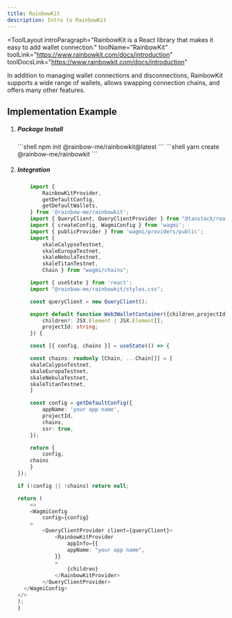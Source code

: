 ```yaml
---
title: RainbowKit
description: Intro to RainbowKit
---
```



<ToolLayout
	introParagraph="RainbowKit is a React library that makes it easy to add wallet connection."
	toolName="RainbowKit"
	toolLink="https://www.rainbowkit.com/docs/introduction"
	toolDocsLink="https://www.rainbowkit.com/docs/introduction"
>

In addition to managing wallet connections and disconnections, RainbowKit supports a wide range of wallets, allows swapping connection chains, and offers many other features.

## Implementation Example

<Steps>

1. ##### Package Install
    
    <Tabs>
        <TabItem label="npm">
        ```shell
        npm init @rainbow-me/rainbowkit@latest
        ```
        </TabItem>
        <TabItem label="yarn">
        ```shell
        yarn create @rainbow-me/rainbowkit
        ```
        </TabItem>
    </Tabs>
2. ##### Integration

    ```typescript
        import {
            RainbowKitProvider,
            getDefaultConfig,
            getDefaultWallets,
        } from '@rainbow-me/rainbowkit';
        import { QueryClient, QueryClientProvider } from "@tanstack/react-query";
        import { createConfig, WagmiConfig } from 'wagmi';
        import { publicProvider } from 'wagmi/providers/public';
        import { 
            skaleCalypsoTestnet, 
            skaleEuropaTestnet, 
            skaleNebulaTestnet, 
            skaleTitanTestnet, 
            Chain } from "wagmi/chains";

        import { useState } from 'react';
        import "@rainbow-me/rainbowkit/styles.css";

        const queryClient = new QueryClient();

        export default function Web3WalletContainer({children,projectId}: {
            children?: JSX.Element | JSX.Element[];
            projectId: string;
        }) {
 
        const [{ config, chains }] = useState(() => {

        const chains: readonly [Chain, ...Chain[]] = [
        skaleCalypsoTestnet,
        skaleEuropaTestnet,
        skaleNebulaTestnet,
        skaleTitanTestnet,
        ]

        const config = getDefaultConfig({
            appName: 'your app name',
            projectId,
            chains,
            ssr: true,
        });

        return {
            config,
        chains
        }
    });
    
    if (!config || !chains) return null;

    return (
        <>
        <WagmiConfig
            config={config}
        >
            <QueryClientProvider client={queryClient}>
                <RainbowKitProvider
                    appInfo={{
                    appName: "your app name",
                }}
                >
                    {children}
                </RainbowKitProvider>
            </QueryClientProvider>
      </WagmiConfig>
    </>
    );
    }
    ```

</Steps>

</ToolLayout>
